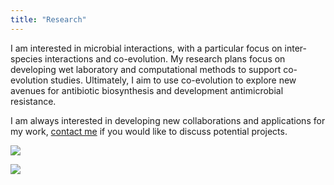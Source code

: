```yaml
---
title: "Research"
---
```


I am interested in microbial interactions, with a particular focus on inter-species interactions and co-evolution.  My research plans focus on developing wet laboratory and computational methods to support co-evolution studies.  Ultimately, I aim to use co-evolution to explore new avenues for antibiotic biosynthesis and development antimicrobial resistance.

I am always interested in developing new collaborations and applications for my work, [contact me](mailto:alison.macfadyen@tsl.ac.uk) if you would like to discuss potential projects.

::: {layout-ncol=2}

![](research_banner.jpg)

![](main_page_research.JPG)
:::
